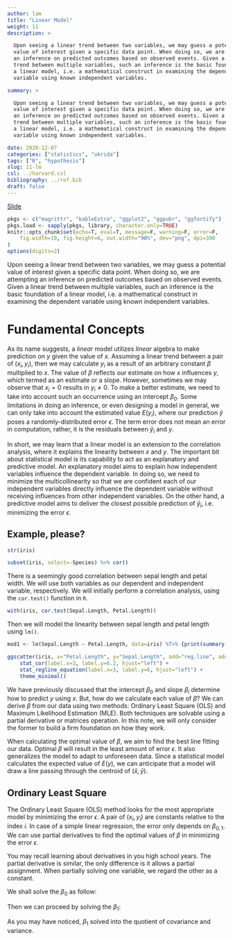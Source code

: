 ```yaml
---
author: lam
title: "Linear Model"
weight: 11
description: >

  Upon seeing a linear trend between two variables, we may guess a potential
  value of interest given a specific data point. When doing so, we are attempting
  an inference on predicted outcomes based on observed events. Given a linear
  trend between multiple variables, such an inference is the basic foundation of
  a linear model, i.e. a mathematical construct in examining the dependent
  variable using known independent variables.

summary: >

  Upon seeing a linear trend between two variables, we may guess a potential
  value of interest given a specific data point. When doing so, we are attempting
  an inference on predicted outcomes based on observed events. Given a linear
  trend between multiple variables, such an inference is the basic foundation of
  a linear model, i.e. a mathematical construct in examining the dependent
  variable using known independent variables.

date: 2020-12-07
categories: ["statistics", "ukrida"]
tags: ["R", "hypothesis"]
slug: 11-lm
csl: ../harvard.csl
bibliography: ../ref.bib
draft: false
---
```


[Slide](https://lamurian.rbind.io/note/biostat-ukrida/11-lm/slide)

```r
pkgs <- c("magrittr", "kableExtra", "ggplot2", "ggpubr", "ggfortify")
pkgs.load <- sapply(pkgs, library, character.only=TRUE)
knitr::opts_chunk$set(echo=T, eval=T, message=F, warning=F, error=F,
	fig.width=10, fig.height=6, out.width="90%", dev="png", dpi=300
)
options(digits=2)
```

Upon seeing a linear trend between two variables, we may guess a potential
value of interest given a specific data point. When doing so, we are attempting
an inference on predicted outcomes based on observed events. Given a linear
trend between multiple variables, such an inference is the basic foundation of
a linear model, i.e. a mathematical construct in examining the dependent
variable using known independent variables.

# Fundamental Concepts

As its name suggests, a *linear* model utilizes *linear* algebra to make
prediction on $y$ given the value of $x$. Assuming a linear trend between a
pair of $(x_i, y_i)$, then we may calculate $y_i$ as a result of an arbitrary
constant $\beta$ multiplied to $x$. The value of $\beta$ reflects our estimate
on how $x$ influences $y$, which termed as an estimate or a slope. However,
sometimes we may observe that $x_i=0$ results in $y_i \neq 0$. To make a better
estimate, we need to take into account such an occurrence using an intercept
$\beta_0$. Some limitations in doing an inference, or even designing a model in
general, we can only take into account the estimated value $E(y_i)$, where our
prediction $\hat{y}$ poses a randomly-distributed error $\epsilon$. The term
error does not mean an error in computation, rather, it is the residuals
between $\hat{y}_i$ and $y$.

\begin{align}
\hat{y}_i &= \beta_0 + \beta_1 x_i \\
y_i &= \hat{y} + \epsilon_i
\end{align}

In short, we may learn that a linear model is an extension to the correlation
analysis, where it explains the linearity between $x$ and $y$. The important
bit about statistical model is its capability to act as an explanatory and
predictive model. An explanatory model aims to explain how independent
variables influence the dependent variable. In doing so, we need to minimize
the multicollinearity so that we are confident each of our independent
variables directly influence the dependent variable without receiving
influences from other independent variables. On the other hand, a predictive
model aims to deliver the closest possible prediction of $\hat{y}_i$, i.e.
minimizing the error $\epsilon$.

## Example, please?

```r
str(iris)
```

```r
subset(iris, select=-Species) %>% cor()
```

There is a seemingly good correlation between sepal length and petal width. We
will use both variables as our dependent and independent variable,
respectively. We will initially perform a correlation analysis, using the
`cor.test()` function in `R`.

```r
with(iris, cor.test(Sepal.Length, Petal.Length))
```

Then we will model the linearity between sepal length and petal length using
`lm()`.

```r
mod1 <- lm(Sepal.Length ~ Petal.Length, data=iris) %T>% {print(summary(.))}
```

```r
ggscatter(iris, x="Petal.Length", y="Sepal.Length", add="reg.line", add.params=list(color="indianred")) +
	stat_cor(label.x=3, label.y=6.2, hjust="left") +
	stat_regline_equation(label.x=3, label.y=6, hjust="left") +
	theme_minimal()
```

We have previously discussed that the intercept $\beta_0$ and slope $\beta_i$
determine how to predict $y$ using $x$. But, how do we calculate each value of
$\beta$? We can derive $\beta$ from our data using two methods: Ordinary
Least Square (OLS) and Maximum Likelihood Estimation (MLE). Both techniques are
solvable using a partial derivative or matrices operation. In this note, we
will only consider the former to build a firm foundation on how they work.

When calculating the optimal value of $\beta$, we aim to find the best line
fitting our data. Optimal $\beta$ will result in the least amount of error
$\epsilon$. It also generalizes the model to adapt to unforeseen data. Since a
statistical model calculates the expected value of $E(y)$, we can anticipate
that a model will draw a line passing through the centroid of
$(\bar{x},\bar{y})$.

## Ordinary Least Square

The Ordinary Least Square (OLS) method looks for the most appropriate model by
minimizing the error $\epsilon$. A pair of $(x_i, y_i)$ are constants relative
to the index $i$. In case of a simple linear regression, the error only depends
on $\beta_{0,1}$. We can use partial derivatives to find the optimal values of
$\beta$ in minimizing the error $\epsilon$.

\begin{align}
\epsilon &= \displaystyle \sum_{i=1}^n (y_i - \hat{y}_i)2 \\
&= \displaystyle \sum_{i=1}^n (y_i - (\beta_0 + \beta_1 x_i))^2
\end{align}

You may recall learning about derivatives in you high school years. The partial
derivative is similar, the only difference is it allows a partial assignment.
When partially solving one variable, we regard the other as a constant.

\begin{align}
\epsilon &= \displaystyle \sum_{i=1}^n (y_i - (\beta_0 + \beta_1 x_i))^2 \\
\frac{\partial \epsilon}{\partial \beta_0} &= \displaystyle \sum_{i=1}^n -2 (y_i - (\beta_0 + \beta_1 x_i)) \\
\frac{\partial \epsilon}{\partial \beta_1} &= \displaystyle \sum_{i=1}^n -2 x_i (y_i - (\beta_0 + \beta_1 x_i))
\end{align}

We shall solve the $\beta_0$ as follow:

\begin{align}
\frac{\partial \epsilon}{\partial \beta_0} = \displaystyle \sum_{i=1}^n -2 (y_i - (\beta_0 + \beta_1 x_i)) &= 0\\
-2 \bigg( \displaystyle \sum_{i=1}^n y_i - \sum_{i=1}^n \beta_0 - \sum_{i=1}^n \beta_1 x_i \bigg) &= 0 \\
\displaystyle \sum_{i=1}^n y_i - n \beta_0 - \sum_{i=1}^n \beta_1 x_i &= 0 \\
\beta_0 &= \frac{1}{n} \bigg( \displaystyle \sum_{i=1}^n y_i - \beta_1 \sum_{i=1}^n x_i \bigg) \\
\beta_0 &= \bar{y} - \beta_1 \bar{x}
\end{align}

Then we can proceed by solving the $\beta_1$:

\begin{align}
\frac{\partial \epsilon}{\partial \beta_1} = \displaystyle \sum_{i=1}^n -2 x_i (y_i - (\beta_0 + \beta_1 x_i)) &= 0 \\
-2 \bigg( \displaystyle \sum_{i=1}^n x_i (y_i - (\bar{y} - \beta_1 \bar{x} + \beta_1 x_i)) \bigg) &= 0\\
\displaystyle \sum_{i=1}^n x_i (y_i - \bar{y}) - \sum_{i=1}^n \beta_1 x_i (x_i - \bar{x}) &= 0 \\
\beta_1 \displaystyle \sum_{i=1}^n x_i (x_i - \bar{x}) &= \sum_{i=1}^n x_i (y_i - \bar{y}) \\
\beta_1 &= \displaystyle \sum_{i=1}^n \frac{x_i(y_i - \bar{y})}{x_i(x_i - \bar{x})} \\
\beta_1 &= \displaystyle \sum_{i=1}^n \frac{(x_i - \bar{x})(y_i - \bar{y})}{(x_i - \bar{x})(x_i - \bar{x})} \\
\end{align}

As you may have noticed, $\beta_1$ solved into the quotient of covariance and
variance.
